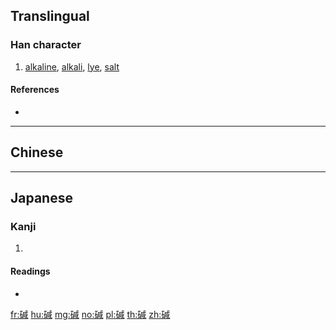 {{character info/new}}
{{also|鹼|硷}}
==Translingual==

===Han character===
{{Han char|rn=112|rad=石|as=09|sn=14|four=|canj=MRIHR}}

# [[alkaline]], [[alkali]], [[lye]], [[salt]]

====References====
* {{Han ref|kx=0833.291|dkj=24361|dj=1250.170|hdz=42442.050|uh=78B1|ud=30897}}

----

==Chinese==
{{zh-see|鹼|sv}}

----

==Japanese==

===Kanji===
{{ja-kanji|grade=|rs=石09}}

# {{defn|lang=ja|sort=石09}}

====Readings====
* {{ja-readings|on=[[けん]] (ken), [[かん]] (kan), [[せん]] (sen)|kun=}}

[[fr:碱]]
[[hu:碱]]
[[mg:碱]]
[[no:碱]]
[[pl:碱]]
[[th:碱]]
[[zh:碱]]